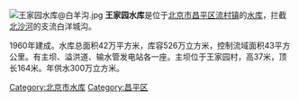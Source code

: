 [[File:王家园水库@白羊沟.jpg|thumb]]
'''王家园水库'''是位于[[北京市|北京市]][[昌平区|昌平区]][[流村镇|流村镇]]的[[水库|水库]]，拦截[[北沙河|北沙河]]的支流白洋城沟。

1960年建成。水库总面积42万平方米，库容526万立方米，控制流域面积43平方公里。有主坝、溢洪道、输水管发电站各一座。主坝位于王家园村，高37米，顶长164米。年供水300万立方米。

[[Category:北京市水库|Category:北京市水库]]
[[Category:昌平区|Category:昌平区]]